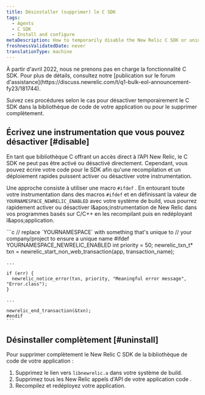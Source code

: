 ```yaml
---
title: Désinstaller (supprimer) le C SDK
tags:
  - Agents
  - C SDK
  - Install and configure
metaDescription: How to temporarily disable the New Relic C SDK or uninstall and remove it completely from your application's code library.
freshnessValidatedDate: never
translationType: machine
---
```


<Callout variant="important" title="AVIS DE FIN DE VIE">
  À partir d'avril 2022, nous ne prenons pas en charge la fonctionnalité C SDK. Pour plus de détails, consultez notre [publication sur le forum d'assistance](https://discuss.newrelic.com/t/q1-bulk-eol-announcement-fy23/181744).
</Callout>

Suivez ces procédures selon le cas pour désactiver temporairement le C SDK dans la bibliothèque de code de votre application ou pour le supprimer complètement.

## Écrivez une instrumentation que vous pouvez désactiver [#disable]

En tant que bibliothèque C offrant un accès direct à l’API New Relic, le C SDK ne peut pas être activé ou désactivé directement. Cependant, vous pouvez écrire votre code pour le SDK afin qu'une recompilation et un déploiement rapides puissent activer ou désactiver votre instrumentation.

Une approche consiste à utiliser une macro `#ifdef` . En entourant toute votre instrumentation dans des macros `#ifdef` et en définissant la valeur de `YOURNAMESPACE_NEWRELIC_ENABLED` avec votre système de build, vous pourrez rapidement activer ou désactiver l&amp;apos;instrumentation de New Relic dans vos programmes basés sur C/C++ en les recompilant puis en redéployant l&amp;apos;application.

<CollapserGroup>
  <Collapser id="ifdef" title="Utilisation des macros #ifdef pour désactiver l'instrumentation du C SDK">
    ```c
    // replace `YOURNAMESPACE` with something that's unique to
    // your company/project to ensure a unique name
    #ifdef YOURNAMESPACE_NEWRELIC_ENABLED
    int priority = 50;
    newrelic_txn_t* txn = newrelic_start_non_web_transaction(app, transaction_name);

    ...

    if (err) {
      newrelic_notice_error(txn, priority, "Meaningful error message", "Error.class");
    }

    ...

    newrelic_end_transaction(&txn);
    #endif
    ```
  </Collapser>
</CollapserGroup>

## Désinstaller complètement [#uninstall]

Pour supprimer complètement le New Relic C SDK de la bibliothèque de code de votre application :

1. Supprimez le lien vers `libnewrelic.a` dans votre système de build.
2. Supprimez tous les New Relic appels d'API de votre application code .
3. Recompilez et redéployez votre application.